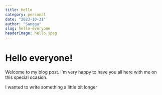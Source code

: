 ```yaml
---
title: Hello
category: personal
date: "2023-10-31"
author: "Sanggu"
slug: hello-everyone
headerImage: hello.jpeg
---
```


# Hello everyone!

Welcome to my blog post. I'm very happy to have you all here with me on this special ocasion.

I wanted to write something a little bit longer
